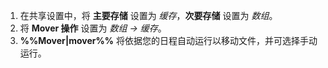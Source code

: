 1. 在共享设置中，将 **主要存储** 设置为 *缓存*，**次要存储** 设置为 *数组*。
2. 将 **Mover 操作** 设置为 *数组 -> 缓存*。
3. **%%Mover|mover%%** 将依据您的日程自动运行以移动文件，并可选择手动运行。

